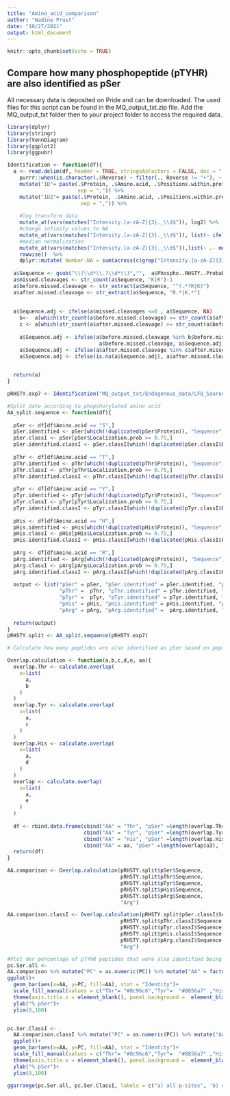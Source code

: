 ```yaml
---
title: "Amino_acid_comparison"
author: "Nadine Prust"
date: "10/27/2021"
output: html_document
---
```


```r
knitr::opts_chunk$set(echo = TRUE)
```

## Compare how many phosphopeptide (pTYHR) are also identified as pSer
All necessary data is deposited on Pride and can be downloaded. The used files for this script can be found in the MQ_output_txt.zip file. Add the MQ_output_txt folder then to your project folder to access the required data. 

```r
library(dplyr)
library(stringr)
library(VennDiagram)
library(ggplot2)
library(ggpubr)
```

```r
Identification <- function(df){
  a <- read.delim(df, header = TRUE, stringsAsFactors = FALSE, dec = ".") %>%
    purrr::when(is.character(.$Reverse) ~ filter(., Reverse != "+"), ~.) %>% filter(Potential.contaminant != "+") %>%
    mutate("ID"= paste(.$Protein, .$Amino.acid, .$Positions.within.proteins,
                       sep = ",")) %>%
    mutate("ID2"= paste(.$Protein, .$Amino.acid, .$Positions.within.proteins, .$Best.localization.scan.number,
                        sep = ",")) %>%
    
    #log transform data
    mutate_at(vars(matches("Intensity.[a-zA-Z]{3}._\\d$")), log2) %>%
    #change infinity values to NA
    mutate_at(vars(matches("Intensity.[a-zA-Z]{3}._\\d$")), list(~ ifelse( is.infinite(.), NA, .))) %>%
    #median normalization
    mutate_at(vars(matches("Intensity.[a-zA-Z]{3}._\\d$")),list(~ .- median(., na.rm = TRUE))) %>%
    rowwise()  %>%
    dplyr::mutate( Number.NA = sum(across(c(grep("Intensity.[a-zA-Z]{3}._\\d$", colnames(.))),list(~sum(is.na(.)))))) 
  
  a$Sequence <- gsub("\\(\\d*\\.?\\d*\\)","",  a$Phospho..RHSTY..Probabilities)
  a$missed.cleavages <- str_count(a$Sequence, "K|R")-1
  a$before.missed.cleavage <- str_extract(a$Sequence, "^(.*?R|K)")
  a$after.missed.cleavage <- str_extract(a$Sequence, "R.*|K.*")
  
  
  a$Sequence.adj <- ifelse(a$missed.cleavages <=0 , a$Sequence, NA)
    b<-  a[which(str_count(a$before.missed.cleavage) >= str_count(a$after.missed.cleavage)) ,"before.missed.cleavage"]   #extract sequences longer than 4 amino acids
    c <- a[which(str_count(a$after.missed.cleavage) >= str_count(a$before.missed.cleavage)) ,"after.missed.cleavage"]
    
    a$Sequence.adj <- ifelse(a$before.missed.cleavage %in% b$before.missed.cleavage,
                              a$before.missed.cleavage, a$Sequence.adj)
    a$Sequence.adj <- ifelse(a$after.missed.cleavage %in% c$after.missed.cleavage, a$after.missed.cleavage, a$Sequence.adj)
    a$Sequence.adj <- ifelse(is.na(a$Sequence.adj), a$after.missed.cleavage, a$Sequence.adj)

  
  return(a)
}

pRHSTY.exp7 <- Identification("MQ_output_txt/Endogenous_data/LFQ_Saureus/txt/Phospho (RHSTY)Sites_exp7.txt")

#Split date according to phopshorylated amino acid
AA_split.sequence <- function(df){
  
  pSer <- df[df$Amino.acid == "S",]
  pSer.identified <- pSer[which(!duplicated(pSer$Protein)), "Sequence"]
  pSer.classI <- pSer[pSer$Localization.prob >= 0.75,]
  pSer.identified.classI <- pSer.classI[which(!duplicated(pSer.classI$Protein)), "Sequence"]
  
  pThr <- df[df$Amino.acid == "T",]
  pThr.identified <- pThr[which(!duplicated(pThr$Protein)), "Sequence"]
  pThr.classI <- pThr[pThr$Localization.prob >= 0.75,]
  pThr.identified.classI <- pThr.classI[which(!duplicated(pThr.classI$Protein)), "Sequence"]
  
  pTyr <- df[df$Amino.acid == "Y",]
  pTyr.identified <- pTyr[which(!duplicated(pTyr$Protein)), "Sequence"]
  pTyr.classI <- pTyr[pTyr$Localization.prob >= 0.75,]
  pTyr.identified.classI <- pTyr.classI[which(!duplicated(pTyr.classI$Protein)), "Sequence"]
  
  pHis <- df[df$Amino.acid == "H",]
  pHis.identified <- pHis[which(!duplicated(pHis$Protein)), "Sequence"]
  pHis.classI <- pHis[pHis$Localization.prob >= 0.75,]
  pHis.identified.classI <- pHis.classI[which(!duplicated(pHis.classI$Protein)), "Sequence"]
  
  pArg <- df[df$Amino.acid == "R",]
  pArg.identified <- pArg[which(!duplicated(pArg$Protein)), "Sequence"]
  pArg.classI <- pArg[pArg$Localization.prob >= 0.75,]
  pArg.identified.classI <- pArg.classI[which(!duplicated(pArg.classI$Protein)), "Sequence"]
  
  output <- list("pSer" = pSer, "pSer.identified" = pSer.identified, "pSer.classI"= pSer.classI, "pSer.identified.classI"=  pSer.identified.classI,
                 "pThr" =  pThr, "pThr.identified" = pThr.identified, "pThr.classI"= pThr.classI, "pThr.identified.classI" = pThr.identified.classI,
                 "pTyr" =  pTyr, "pTyr.identified" = pTyr.identified, "pTyr.classI"= pTyr.classI, "pTyr.identified.classI" = pTyr.identified.classI,
                 "pHis" = pHis, "pHis.identified" = pHis.identified, "pHis.classI"= pHis.classI, "pHis.identified.classI" = pHis.identified.classI,
                 "pArg" = pArg, "pArg.identified" =  pArg.identified, "pArg.classI"=  pArg.classI, "pArg.identified.classI"= pArg.identified.classI)
  
  return(output)
}
pRHSTY.split <- AA_split.sequence(pRHSTY.exp7)

# Calculate how many peptides are also identified as pSer based on peptide sequence

Overlap.calculation <- function(a,b,c,d,e, aa){
  overlap.Thr <- calculate.overlap(
    x=list(
      a,
      b
    )
  )
  overlap.Tyr <- calculate.overlap(
    x=list(
      a,
      c
    )
  )
  overlap.His <- calculate.overlap(
    x=list(
      a,
      d
    )
  )
  overlap <- calculate.overlap(
    x=list(
      a,
      e
    )
  )
  
  df <- rbind.data.frame(cbind("AA" = "Thr", "pSer" =length(overlap.Thr$a3), "Total" = length(b), "PC" = length(overlap.Thr$a3)/length(b)*100),
                         cbind("AA" = "Tyr", "pSer" =length(overlap.Tyr$a3), "Total" = length(c), "PC" =length(overlap.Tyr$a3)/length(c)*100 ),
                         cbind("AA" = "His", "pSer" =length(overlap.His$a3), "Total" = length(d), "PC" = length(overlap.His$a3)/length(d)*100),
                         cbind("AA" = aa, "pSer" =length(overlap$a3), "Total" = length(e), "PC" =length(overlap$a3)/ length(e)*100))
  return(df)
}

AA.comparison <- Overlap.calculation(pRHSTY.split$pSer$Sequence,
                                     pRHSTY.split$pThr$Sequence,
                                     pRHSTY.split$pTyr$Sequence,
                                     pRHSTY.split$pHis$Sequence,
                                     pRHSTY.split$pArg$Sequence,
                                     "Arg")

AA.comparison.classI <- Overlap.calculation(pRHSTY.split$pSer.classI$Sequence,
                                     pRHSTY.split$pThr.classI$Sequence,
                                     pRHSTY.split$pTyr.classI$Sequence,
                                     pRHSTY.split$pHis.classI$Sequence,
                                     pRHSTY.split$pArg.classI$Sequence,
                                     "Arg")

#Plot der percentage of pTYHR peptides that were also identified being phosphorylated on pSer
pc.Ser.all <-
AA.comparison %>% mutate("PC" = as.numeric(PC)) %>% mutate("AA" = factor(AA, levels = c("Thr", "Tyr", "His" ,"Arg"))) %>%
ggplot()+
  geom_bar(aes(x=AA, y=PC, fill=AA), stat = "Identity")+
  scale_fill_manual(values = c("Thr"= "#8c96c6","Tyr"=  "#8856a7" ,"His"= "#810f7c", "Arg"= "#210320"))+
  theme(axis.title.x = element_blank(), panel.background =  element_blank(), axis.line = element_line(), legend.position = "none")+
  ylab("% pSer")+
  ylim(0,100)


pc.Ser.ClassI <-
  AA.comparison.classI %>% mutate("PC" = as.numeric(PC)) %>% mutate("AA" = factor(AA, levels = c("Thr", "Tyr", "His" ,"Arg"))) %>%
  ggplot()+
  geom_bar(aes(x=AA, y=PC, fill=AA), stat = "Identity")+
  scale_fill_manual(values = c("Thr"= "#8c96c6","Tyr"=  "#8856a7" ,"His"= "#810f7c", "Arg"= "#210320"))+
  theme(axis.title.x = element_blank(), panel.background =  element_blank(), axis.line = element_line(), legend.position = "none")+
  ylab("% pSer")+
  ylim(0,100)

ggarrange(pc.Ser.all, pc.Ser.ClassI, labels = c("a) all p-sites", 'b) class I p-sites'), ncol = 2)

```

